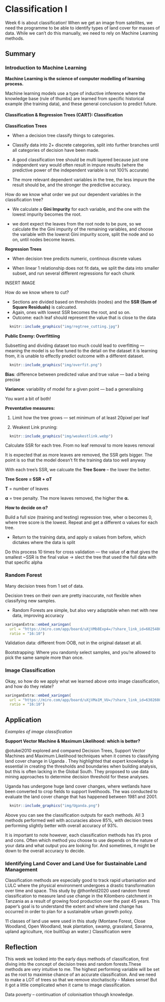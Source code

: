 # Classification I

Week 6 is about classification! When we get an image from satellites, we need the programme to be able to identify types of land cover for masses of data. While we can't do this manually, we need to rely on Machine Learning methods.

## Summary

### Introduction to Machine Learning

**Machine Learning is the science of computer modelling of learning process.**

Machine learning models use a type of inductive inference where the knowledge base (rule of thumbs) are learned from specific historical example (the training data), and these general conclusion to predict future.

#### Classification & Regression Trees (CART): Classification

**Classification Trees**

-   When a decision tree classify things to categories.

-   Classify data into 2+ discrete categories, split into further branches until all categories of decision have been made.

-   A good classification tree should be multi layered because just one independent vary would often result in impure results (where the predictive power of the independent variable is not 100% accurate)

-   The more relevant dependent variables in the tree, the less impure the result should be, and the stronger the predictive accuracy.

How do we know what order we put our dependent variables in the classification tree?

-   We calculate a **Gini Impurity** for each variable, and the one with the lowest impurity becomes the root.

-   we dont expect the leaves from the root node to be pure, so we calculate the the Gini impurity of the remaining variables, and choose the variable with the lowerst Gini impurity score, split the node and so on, until nodes become leaves.

**Regression Trees**

-   When decision tree predicts numeric, continous discrete values

-   When linear 1 relationship does not fit data, we split the data into smaller subset, and run several different regressions for each chunk

INSERT IMAGE

How do we know where to cut?

-   Sections are divided based on thresholds (nodes) and the **SSR (Sum of Square Residuals)** is calcuated.
-   Again, ones with lowest SSR becomes the root, and so on.
-   Outcome: each leaf should represent the value that is close to the data

```r
  knitr::include_graphics("img/regtree_cutting.jpg")
```

**Public Enemy: Overfittiing**

Subsetting and dividing dataset too much could lead to overfitting --- meaning the model is so fine tuned to the detail on the dataset it is learning from, it is unable to effectly predict outcome with a different dataset.

```r
  knitr::include_graphics("img/overfit.png")
```

**Bias**: difference between predicted value and true value --- bad a being precise

**Variance**: variability of model for a given point --- bad a generalising

You want a bit of both!

**Preventative measures:**

1.  Limit how the tree grows --- set minimum of at least 20pixel per leaf

2.  Weakest Link pruning:

```r
  knitr::include_graphics("img/weakestlink.webp")
```

Calculate SSR for each tree. From no leaf removal to more leaves removal

It is expected that as more leaves are removed, the SSR gets bigger. The point is so that the model doesn't fit the training data too well anyway

With each tree's SSR, we calcuate the **Tree Score** -- the lower the better.

**Tree Score = SSR + αT**

**T** = number of leaves

**α** = tree penalty. The more leaves removed, the higher the **α.**

**How to decide on α?**

Build a full size (training and testing) regression tree, wher α becomes 0, where tree score is the lowest. Repeat and get a different α values for each tree.

-   Return to the training data, and apply α values from before, which dictakes where the data is split

Do this process 10 times for cross validation --- the value of **α** that gives the smallest \~SSR is the final value → slect the tree that used the full data with that specific alpha

### Random Forest

Many decision trees from 1 set of data.

Decision trees on their own are pretty inaccurate, not flexible when classifying new samples.

-   Random Forests are simple, but also very adaptable when met with new data, improving accuracy

```r
xaringanExtra::embed_xaringan(
  url = "https://miro.com/app/board/uXjVMb8Exp4=/?share_link_id=602548066271",
  ratio = "16:10")
```

Validation data: different from OOB, not in the original dataset at all.

Bootstrapping: Where you randomly select samples, and you're allowed to pick the same sample more than once.

### Image Classification

Okay, so how do we apply what we learned above onto image classification, and how do they relate?

```r
xaringanExtra::embed_xaringan(
  url = "https://miro.com/app/board/uXjVMa1M_VU=/?share_link_id=630260854983",
  ratio = "16:10")
```

## Application

*Examples of image classification*

**Support Vector Machine & Maximum Likelihood: which is better?**

@otukei2010 explored and compared Decision Trees, Support Vector Machines and Maximum Likelihood techniques when it comes to classifying land cover change in Uganda . They highlighted that expert knowledge is essential in creating the thresholds and boundaries when building analysis, but this is often lacking in the Global South. They proposed to use data mining approaches to determine decision threshold for these analyses.

Uganda has undergone huge land cover changes, where wetlands have been converted to crop fields to support livelihoods. The was conducted to evaluate the land cover change that has happened between 1981 and 2001.

```r
  knitr::include_graphics("img/Uganda.png")
```

Above you can see the classification outputs for each methods. All 3 methods performed well with accuracies above 85%, with decision trees performing slightly better with overall accuracy of 93%.

It is important to note however, each classification methods has it's pros and cons. Often which method you choose to use depends on the nature of your data and what output you are looking for. And sometimes, it might be down to the overall accuracy to decide.

### Identifying Land Cover and Land Use for Sustainable Land Management

Classification methods are especially good to track rapid urbanisation and LULC where the physical environment undergoes a drastic transformation over time and space. This study by @thonfeld2020 used random forest classification to measure land use change in the Kilombero catchment in Tanzania as a result of growing food production over the past 45 years. This paper's goal is to understand the extent and where land change has occurred in order to plan for a sustainable urban growth policy.

11 classes of land use were used in this study (Montane Forest, Close Woodland, Open Woodland, teak plantation, swamp, grassland, Savanna, upland agriculture, rice built0up an water.) Classification were

## Reflection

This week we looked into the early days methods of classification, first diving into the concept of decision trees and random forests.These methods are very intuitive to me. The highest performing variable will be set as the root to maximise chance of an accurate classification. And we need to make a LOT of trees so that we remove stochatiscity -- Makes sense! But it got a little complicated when it came to image classification.

Data poverty -- continuation of colonisation trhough knowledge.
